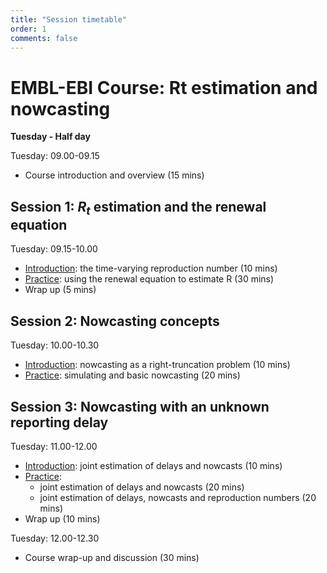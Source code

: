 ```yaml
---
title: "Session timetable"
order: 1
comments: false
---
```


# EMBL-EBI Course: Rt estimation and nowcasting

**Tuesday - Half day**

Tuesday: 09.00-09.15

-   Course introduction and overview (15 mins)

## Session 1: $R_t$ estimation and the renewal equation

Tuesday: 09.15-10.00

-   [Introduction](../sessions/slides/introduction-to-reproduction-number): the time-varying reproduction number (10 mins)
-   [Practice](../sessions/R-estimation-and-the-renewal-equation): using the renewal equation to estimate R (30 mins)
-   Wrap up (5 mins)

## Session 2: Nowcasting concepts

Tuesday: 10.00-10.30

-   [Introduction](../sessions/slides/introduction-to-nowcasting): nowcasting as a right-truncation problem (10 mins)
-   [Practice](../sessions/nowcasting): simulating and basic nowcasting (20 mins)

## Session 3: Nowcasting with an unknown reporting delay

Tuesday: 11.00-12.00

-   [Introduction](../sessions/slides/introduction-to-joint-estimation-of-nowcasting-and-reporting-delays): joint estimation of delays and nowcasts (10 mins)
-   [Practice](../sessions/joint-nowcasting):
    -   joint estimation of delays and nowcasts (20 mins)
    -   joint estimation of delays, nowcasts and reproduction numbers (20 mins)
-   Wrap up (10 mins)

Tuesday: 12.00-12.30

-   Course wrap-up and discussion (30 mins)
